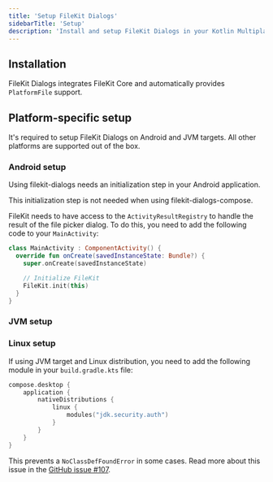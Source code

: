 ```yaml
---
title: 'Setup FileKit Dialogs'
sidebarTitle: 'Setup'
description: 'Install and setup FileKit Dialogs in your Kotlin Multiplatform project'
---
```



## Installation

<VersionDialogs/>

FileKit Dialogs integrates FileKit Core and automatically provides `PlatformFile` support.

## Platform-specific setup

It's required to setup FileKit Dialogs on Android and JVM targets. All other platforms are supported out of the box.

### Android setup

Using <Tooltip tip="io.github.vinceglb:filekit-dialogs">filekit-dialogs</Tooltip> needs an initialization step in your Android application.

<Note>This initialization step is not needed when using filekit-dialogs-compose.</Note>

FileKit needs to have access to the `ActivityResultRegistry` to handle the result of the file picker dialog. To do this, you need to add the following code to your `MainActivity`:

```kotlin MainActivity.kt
class MainActivity : ComponentActivity() {
  override fun onCreate(savedInstanceState: Bundle?) {
    super.onCreate(savedInstanceState)

    // Initialize FileKit
    FileKit.init(this)
  }
}
```

### JVM setup

<SetupJVMCore/>

### Linux setup

If using JVM target and Linux distribution, you need to add the following module in your `build.gradle.kts` file:

```kotlin build.gradle.kts
compose.desktop {
    application {
        nativeDistributions {
            linux {
                modules("jdk.security.auth")
            }
        }
    }
}
```

This prevents a `NoClassDefFoundError` in some cases. Read more about this issue in the [GitHub issue #107](https://github.com/vinceglb/FileKit/issues/107).
